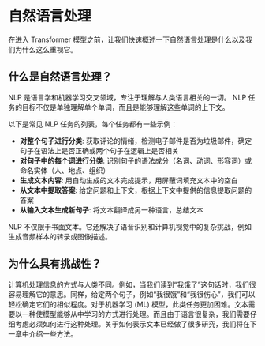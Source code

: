 # 自然语言处理

<CourseFloatingBanner
    chapter={1}
    classNames="absolute z-10 right-0 top-0"
/>

在进入 Transformer 模型之前，让我们快速概述一下自然语言处理是什么以及我们为什么这么重视它。

## 什么是自然语言处理？

NLP 是语言学和机器学习交叉领域，专注于理解与人类语言相关的一切。 NLP 任务的目标不仅是单独理解单个单词，而且是能够理解这些单词的上下文。

以下是常见 NLP 任务的列表，每个任务都有一些示例：

- **对整个句子进行分类**: 获取评论的情绪，检测电子邮件是否为垃圾邮件，确定句子在语法上是否正确或两个句子在逻辑上是否相关
- **对句子中的每个词进行分类**: 识别句子的语法成分（名词、动词、形容词）或命名实体（人、地点、组织）
- **生成文本内容**: 用自动生成的文本完成提示，用屏蔽词填充文本中的空白
- **从文本中提取答案**: 给定问题和上下文，根据上下文中提供的信息提取问题的答案
- **从输入文本生成新句子**: 将文本翻译成另一种语言，总结文本

NLP 不仅限于书面文本。它还解决了语音识别和计算机视觉中的复杂挑战，例如生成音频样本的转录或图像描述。
## 为什么具有挑战性？

计算机处理信息的方式与人类不同。例如，当我们读到“我饿了”这句话时，我们很容易理解它的意思。同样，给定两个句子，例如“我很饿”和“我很伤心”，我们可以轻松确定它们的相似程度。对于机器学习 (ML) 模型，此类任务更加困难。文本需要以一种使模型能够从中学习的方式进行处理。而且由于语言很复杂，我们需要仔细考虑必须如何进行这种处理。关于如何表示文本已经做了很多研究，我们将在下一章中介绍一些方法。